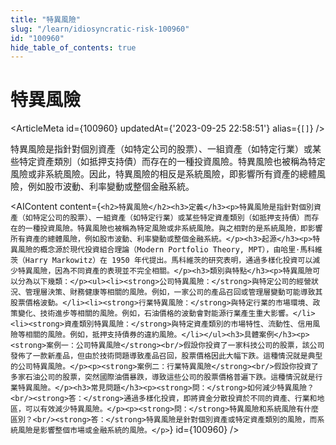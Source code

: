 ```yaml
---
title: "特異風險"
slug: "/learn/idiosyncratic-risk-100960"
id: "100960"
hide_table_of_contents: true
---
```



# 特異風險

<ArticleMeta id={100960} updatedAt={'2023-09-25 22:58:51'} alias={`[]`} />
<div className='border-solid border-b border-t-0 my-4 border-[var(--ifm-color-gray-300)]' />

特異風險是指針對個別資產（如特定公司的股票）、一組資產（如特定行業）或某些特定資產類別（如抵押支持債）而存在的一種投資風險。特異風險也被稱為特定風險或非系統風險。因此，特異風險的相反是系統風險，即影響所有資產的總體風險，例如股市波動、利率變動或整個金融系統。

<AIContent content={`<h2>特異風險</h2><h3>定義</h3><p>特異風險是指針對個別資產（如特定公司的股票）、一組資產（如特定行業）或某些特定資產類別（如抵押支持債）而存在的一種投資風險。特異風險也被稱為特定風險或非系統風險。與之相對的是系統風險，即影響所有資產的總體風險，例如股市波動、利率變動或整個金融系統。</p><h3>起源</h3><p>特異風險的概念源於現代投資組合理論（Modern Portfolio Theory, MPT），由哈里·馬科維茨（Harry Markowitz）在 1950 年代提出。馬科維茨的研究表明，通過多樣化投資可以減少特異風險，因為不同資產的表現並不完全相關。</p><h3>類別與特點</h3><p>特異風險可以分為以下幾類：</p><ul><li><strong>公司特異風險：</strong>與特定公司的經營狀況、管理層決策、財務健康等相關的風險。例如，一家公司的產品召回或管理層變動可能導致其股票價格波動。</li><li><strong>行業特異風險：</strong>與特定行業的市場環境、政策變化、技術進步等相關的風險。例如，石油價格的波動會對能源行業產生重大影響。</li><li><strong>資產類別特異風險：</strong>與特定資產類別的市場特性、流動性、信用風險等相關的風險。例如，抵押支持債券的違約風險。</li></ul><h3>具體案例</h3><p><strong>案例一：公司特異風險</strong><br/>假設你投資了一家科技公司的股票，該公司發佈了一款新產品，但由於技術問題導致產品召回，股票價格因此大幅下跌。這種情況就是典型的公司特異風險。</p><p><strong>案例二：行業特異風險</strong><br/>假設你投資了多家石油公司的股票，突然國際油價暴跌，導致這些公司的股票價格普遍下跌。這種情況就是行業特異風險。</p><h3>常見問題</h3><p><strong>問：</strong>如何減少特異風險？<br/><strong>答：</strong>通過多樣化投資，即將資金分散投資於不同的資產、行業和地區，可以有效減少特異風險。</p><p><strong>問：</strong>特異風險和系統風險有什麼區別？<br/><strong>答：</strong>特異風險是針對個別資產或特定資產類別的風險，而系統風險是影響整個市場或金融系統的風險。</p>`} id={100960} />
